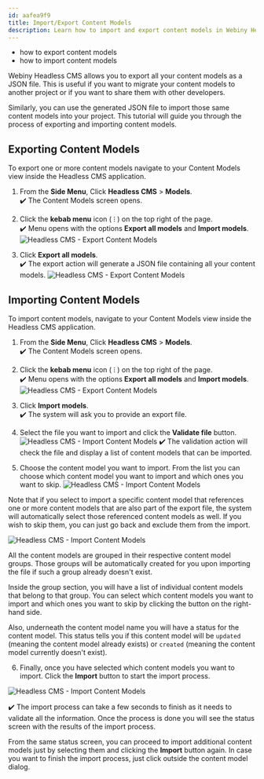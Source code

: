 ```yaml
---
id: aafea9f9
title: Import/Export Content Models
description: Learn how to import and export content models in Webiny Headless CMS.
---
```



<Alert type="success" title="WHAT YOU'LL LEARN">

- how to export content models
- how to import content models

</Alert>

Webiny Headless CMS allows you to export all your content models as a JSON file. This is useful if you want to migrate your content models to another project or if you want to share them with other developers.

Similarly, you can use the generated JSON file to import those same content models into your project.
This tutorial will guide you through the process of exporting and importing content models.

## Exporting Content Models

To export one or more content models navigate to your Content Models view inside the Headless CMS application.

1. From the **Side Menu**, Click **Headless CMS** > **Models**.  
   ✔️ The Content Models screen opens.

2. Click the **kebab menu** icon ( ⁝ ) on the top right of the page.  
   ✔️ Menu opens with the options **Export all models** and **Import models**.
   ![Headless CMS - Export Content Models](./assets/import-export-content-models/export-content-models-step-1.png)

3. Click **Export all models**.  
   ✔️ The export action will generate a JSON file containing all your content models.
   ![Headless CMS - Export Content Models](./assets/import-export-content-models/export-content-models-step-2.png)

## Importing Content Models

To import content models, navigate to your Content Models view inside the Headless CMS application.

1. From the **Side Menu**, Click **Headless CMS** > **Models**.  
   ✔️ The Content Models screen opens.

2. Click the **kebab menu** icon ( ⁝ ) on the top right of the page.  
   ✔️ Menu opens with the options **Export all models** and **Import models**.
   ![Headless CMS - Export Content Models](./assets/import-export-content-models/import-content-models.png)

3. Click **Import models**.  
   ✔️ The system will ask you to provide an export file.

4. Select the file you want to import and click the **Validate file** button.
   ![Headless CMS - Import Content Models](./assets/import-export-content-models/import-content-models-step-1.png)
   ✔️ The validation action will check the file and display a list of content models that can be imported.

5. Choose the content model you want to import. From the list you can choose which content model you want to import and which ones you want to skip.
   ![Headless CMS - Import Content Models](./assets/import-export-content-models/import-content-models-step-2.png)

<Alert type="success" title="Auto select referenced models">

Note that if you select to import a specific content model that references one or more content models that are also part of the export file, the system will automatically select those referenced content models as well. If you wish to skip them, you can just go back and exclude them from the import.

</Alert>

![Headless CMS - Import Content Models](./assets/import-export-content-models/import-content-models-step-3.png)

All the content models are grouped in their respective content model groups. Those groups will be automatically created for you upon importing the file if such a group already doesn't exist.

Inside the group section, you will have a list of individual content models that belong to that group. You can select which content models you want to import and which ones you want to skip by clicking the button on the right-hand side.

Also, underneath the content model name you will have a status for the content model. This status tells you if this content model will be `updated` (meaning the content model already exists) or `created` (meaning the content model currently doesn't exist).

6. Finally, once you have selected which content models you want to import. Click the **Import** button to start the import process.

![Headless CMS - Import Content Models](./assets/import-export-content-models/import-content-models-step-4.png)

✔️ The import process can take a few seconds to finish as it needs to validate all the information. Once the process is done you will see the status screen with the results of the import process.

From the same status screen, you can proceed to import additional content models just by selecting them and clicking the **Import** button again. In case you want to finish the import process, just click outside the content model dialog.
